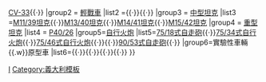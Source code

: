 {{Navbox
|name  = 意大利二战坦克与装甲车
|title = {{Flag|Kingdom of Italy|name=意大利}}二战[[装甲战斗车辆]]
|image =[[File:Flag of Italy (1861-1946) crowned.svg|50px]]
|above =
|group1 = [[小戰車|小-{zh-cn:坦克;zh-tw:戰車;}-]]
|list1 =[[L3/35輕型坦克|CV-35]]{{·}}[[L3/33小戰車|CV-33]]{{·}}{{link-en|L3/38|L3/38}}
|group2 = [[輕戰車]]
|list2 ={{link-en|L5/21|Fiat 3000}}{{·}}{{link-en|L5/30|Fiat 3000}}{{·}}{{link-en|菲亞特 L6/40|Fiat L6/40}}
|group3 = [[中型坦克]]
|list3 =[[M11/39坦克]]{{·}}[[M13/40坦克]]{{·}}[[M14/41坦克]]{{·}}[[M15/42坦克]]
|group4 = [[重型坦克]]
|list4 = [[P-40坦克|P40/26]]
|group5=[[自行火炮]]
|list5=[[75/18式自走砲]]{{·}}[[75/34式自行火炮]]{{·}}[[75/46式自行火炮]]{{·}}{{link-en|47/32式自走砲|Semovente 47/32}}{{·}}[[Semovente da 90/53|90/53式自走砲]]{{·}}{{link-en|105/25式自走砲|Semovente 105/25}}
|group6=實驗性車輛{{.w}}原型車
|list6={{link-en|20/70 Quadruplo|Semovente da 20/70 quadruplo}}{{·}}{{link-en|維斯帕-卡普羅尼裝甲車|Semovente da 149/40}}{{·}}{{link-en| 149/40自走炮|149/40}}{{·}}{{link-en|M16/43坦克|Fiat M16/43}}{{·}}{{link-en|P40/43坦克|P43 tank}}
}}
<noinclude>
[[Category:二战各国装甲战斗车辆模板|I]]
[[Category:義大利模板]]
</noinclude>